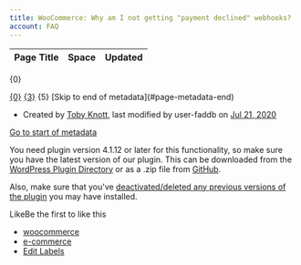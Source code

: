 ```yaml
---
title: WooCommerce: Why am I not getting "payment declined" webhooks?
account: FAQ 
---
```


<table class="aui"> <thead> <tr class="header"> <th class="search-result-title">Page Title</th> <th class="search-result-space">Space</th> <th class="search-result-date">Updated</th> </tr> </thead> </table> <p class="search-result-count">{0}</p> <tr class="search-result"> <td class="search-result-title"><a href="{1}" class="content-type-{2}"><span>{0}</span></a></td> <td class="search-result-space"><a class="space" href="/display/{4}/" title="{3}">{3}</a></td> <td class="search-result-date"><span class="date" title="{6}">{5}</span></td> </tr> [Skip to end of metadata](#page-metadata-end)

*   Created by [Toby Knott](    /display/~toby.knott
    ), last modified by user-faddb on [Jul 21, 2020](/pages/diffpagesbyversion.action?pageId=8487232&selectedPageVersions=2&selectedPageVersions=3 "Show changes")

[Go to start of metadata](#page-metadata-start)

You need plugin version 4.1.12 or later for this functionality, so make sure you have the latest version of our plugin. This can be downloaded from the [WordPress Plugin Directory](https://wordpress.org/plugins/checkout-com-unified-payments-api/#developers) or as a .zip file from [GitHub](https://github.com/checkout/checkout-woocommerce-plugin).

Also, make sure that you've [deactivated/deleted any previous versions of the plugin](https://docs.checkout.com/quickstart/integrate/e-commerce-platforms/woocommerce#WooCommerce-Checkyouhavenopreviousversionoftheplugin) you may have installed.

LikeBe the first to like this

*   [woocommerce](/label/FAQ/woocommerce)
*   [e-commerce](/label/FAQ/e-commerce)
*   [Edit Labels](# "Edit Labels (Type 'l')")




